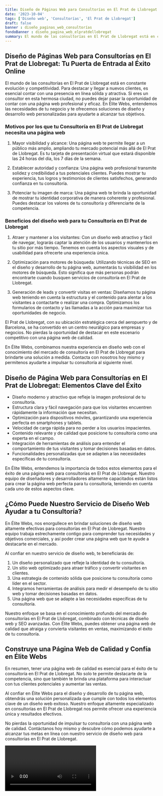 ```yaml
---
title: Diseño de Páginas Web para Consultorías en El Prat de Llobregat
date: '2023-10-04'
tags: ['Diseño web', 'Consultorías', 'El Prat de Llobregat']
draft: false
banner : diseño_paginas_web_consultorías
fondoBanner : diseño_pagina_web_elpratdellobregat
summary: El mundo de las consultorías en El Prat de Llobregat está en constante evolución y competitividad. Para destacar y llegar a nuevos clientes, es esencial contar con una presencia en línea sólida y atractiva. Si eres un consultor en esta hermosa ciudad, no puedes dejar pasar la oportunidad de contar con una página web profesional y eficaz. En Élite Webs, entendemos las necesidades de tu negocio y te ofrecemos soluciones de diseño y desarrollo web personalizadas para ayudarte a alcanzar tus objetivos.
---
```


## Diseño de Páginas Web para Consultorías en El Prat de Llobregat: Tu Puerta de Entrada al Éxito Online

El mundo de las consultorías en El Prat de Llobregat está en constante evolución y competitividad. Para destacar y llegar a nuevos clientes, es esencial contar con una presencia en línea sólida y atractiva. Si eres un consultor en esta hermosa ciudad, no puedes dejar pasar la oportunidad de contar con una página web profesional y eficaz. En Élite Webs, entendemos las necesidades de tu negocio y te ofrecemos soluciones de diseño y desarrollo web personalizadas para ayudarte a alcanzar tus objetivos.

### Motivos por los que tu Consultoría en El Prat de Llobregat necesita una página web

1. Mayor visibilidad y alcance: Una página web te permite llegar a un público más amplio, ampliando tu mercado potencial más allá de El Prat de Llobregat. Es tu tarjeta de presentación virtual que estará disponible las 24 horas del día, los 7 días de la semana.

2. Establecer autoridad y confianza: Una página web profesional transmite solidez y credibilidad a tus potenciales clientes. Puedes mostrar tu experiencia, tus logros y testimonios de clientes satisfechos, generando confianza en tu consultoría.

3. Potenciar tu imagen de marca: Una página web te brinda la oportunidad de mostrar tu identidad corporativa de manera coherente y profesional. Puedes destacar los valores de tu consultoría y diferenciarte de la competencia.

### Beneficios del diseño web para tu Consultoría en El Prat de Llobregat

1. Atraer y mantener a los visitantes: Con un diseño web atractivo y fácil de navegar, lograrás captar la atención de los usuarios y mantenerlos en tu sitio por más tiempo. Tenemos en cuenta los aspectos visuales y de usabilidad para ofrecerte una experiencia única.

2. Optimización para motores de búsqueda: Utilizando técnicas de SEO en el diseño y desarrollo de tu página web, aumentarás tu visibilidad en los motores de búsqueda. Esto significa que más personas podrán encontrarte cuando busquen servicios de consultoría en El Prat de Llobregat.

3. Generación de leads y convertir visitas en ventas: Diseñamos tu página web teniendo en cuenta la estructura y el contenido para alentar a los visitantes a contactarte o realizar una compra. Optimizamos los formularios de contacto y las llamadas a la acción para maximizar tus oportunidades de negocio.

El Prat de Llobregat, con su ubicación estratégica cerca del aeropuerto y de Barcelona, se ha convertido en un centro neurálgico para empresas y negocios. No pierdas la oportunidad de destacar en este escenario competitivo con una página web de calidad.

En Élite Webs, combinamos nuestra experiencia en diseño web con el conocimiento del mercado de consultoría en El Prat de Llobregat para brindarte una solución a medida. Contacta con nosotros hoy mismo y permitenos ayudarte a impulsar tu consultoría al siguiente nivel.

<GifSeo />

<Cta />

## Diseño de Página Web para Consultorías en El Prat de Llobregat: Elementos Clave del Éxito

- Diseño moderno y atractivo que refleje la imagen profesional de tu consultoría.
- Estructura clara y fácil navegación para que los visitantes encuentren rápidamente la información que necesitan.
- Optimización para dispositivos móviles, garantizando una experiencia perfecta en smartphones y tablets.
- Velocidad de carga rápida para no perder a los usuarios impacientes.
- Contenido relevante y de calidad que posicione tu consultoría como una experta en el campo.
- Integración de herramientas de análisis para entender el comportamiento de tus visitantes y tomar decisiones basadas en datos.
- Funcionalidades personalizadas que se adapten a las necesidades específicas de tu consultoría.

En Élite Webs, entendemos la importancia de todos estos elementos para el éxito de una página web para consultorías en El Prat de Llobregat. Nuestro equipo de diseñadores y desarrolladores altamente capacitados están listos para crear la página web perfecta para tu consultoría, teniendo en cuenta cada uno de estos aspectos clave.

## ¿Cómo Puede Nuestro Servicio de Diseño Web Ayudar a tu Consultoría?

En Élite Webs, nos enorgullece en brindar soluciones de diseño web altamente efectivas para consultorías en El Prat de Llobregat. Nuestro equipo trabaja estrechamente contigo para comprender tus necesidades y objetivos comerciales, y así poder crear una página web que te ayude a destacarte en el mercado.

Al confiar en nuestro servicio de diseño web, te beneficiarás de:

1. Un diseño personalizado que refleje la identidad de tu consultoría.
2. Un sitio web optimizado para atraer tráfico y convertir visitantes en clientes.
3. Una estrategia de contenido sólida que posicione tu consultoría como líder en el sector.
4. Integramos herramientas de análisis para medir el desempeño de tu sitio web y tomar decisiones basadas en datos.
5. Una página web que se adapte a las necesidades específicas de tu consultoría.

Nuestro enfoque se basa en el conocimiento profundo del mercado de consultorías en El Prat de Llobregat, combinado con técnicas de diseño web y SEO avanzadas. Con Élite Webs, puedes obtener una página web de calidad que atraiga y convierta visitantes en ventas, maximizando el éxito de tu consultoría.

## Construye una Página Web de Calidad y Confía en Élite Webs

En resumen, tener una página web de calidad es esencial para el éxito de tu consultoría en El Prat de Llobregat. No solo te permite destacarte de la competencia, sino que también te brinda una plataforma para interactuar con tus clientes potenciales y aumentar las ventas.

Al confiar en Élite Webs para el diseño y desarrollo de tu página web, obtendrás una solución personalizada que cumple con todos los elementos clave de un diseño web exitoso. Nuestro enfoque altamente especializado en consultorías en El Prat de Llobregat nos permite ofrecer una experiencia única y resultados efectivos.

No pierdas la oportunidad de impulsar tu consultoría con una página web de calidad. Contáctanos hoy mismo y descubre cómo podemos ayudarte a alcanzar tus metas en línea con nuestro servicio de diseño web para consultorías en El Prat de Llobregat.

<Video />

<CtaBot job='Consultorías' city='El Prat de Llobregat'/>

<Gmaps query='El Prat de Llobregat+españa+maps' />